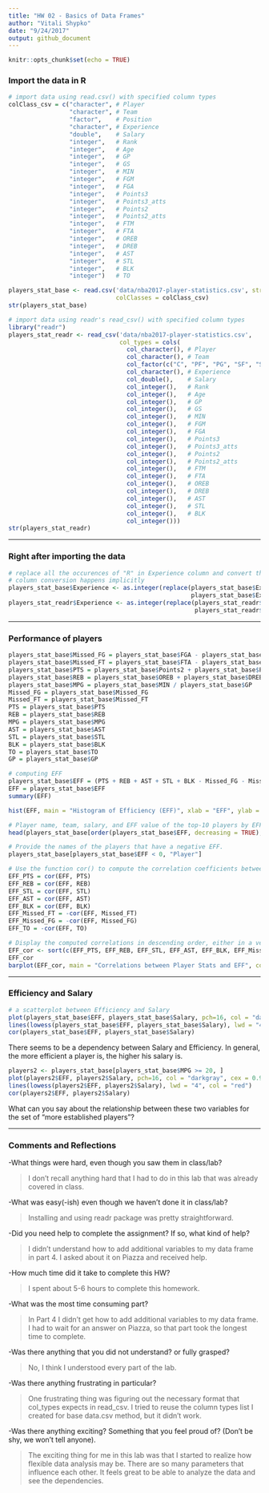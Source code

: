 ```yaml
---
title: "HW 02 - Basics of Data Frames"
author: "Vitali Shypko"
date: "9/24/2017"
output: github_document
---
```


```r
knitr::opts_chunk$set(echo = TRUE)
```

### Import the data in R

```r
# import data using read.csv() with specified column types
colClass_csv = c("character", # Player
                 "character", # Team
                 "factor",    # Position
                 "character", # Experience
                 "double",    # Salary
                 "integer",   # Rank
                 "integer",   # Age
                 "integer",   # GP
                 "integer",   # GS
                 "integer",   # MIN
                 "integer",   # FGM
                 "integer",   # FGA
                 "integer",   # Points3               
                 "integer",   # Points3_atts
                 "integer",   # Points2
                 "integer",   # Points2_atts
                 "integer",   # FTM
                 "integer",   # FTA
                 "integer",   # OREB
                 "integer",   # DREB
                 "integer",   # AST
                 "integer",   # STL
                 "integer",   # BLK
                 "integer")   # TO

players_stat_base <- read.csv('data/nba2017-player-statistics.csv', stringsAsFactors = FALSE, 
                              colClasses = colClass_csv)
str(players_stat_base)
```

```r
# import data using readr's read_csv() with specified column types
library("readr")
players_stat_readr <- read_csv('data/nba2017-player-statistics.csv', 
                               col_types = cols(
                                 col_character(), # Player
                                 col_character(), # Team
                                 col_factor(c("C", "PF", "PG", "SF", "SG")),    # Position
                                 col_character(), # Experience
                                 col_double(),    # Salary
                                 col_integer(),   # Rank
                                 col_integer(),   # Age
                                 col_integer(),   # GP
                                 col_integer(),   # GS
                                 col_integer(),   # MIN
                                 col_integer(),   # FGM
                                 col_integer(),   # FGA
                                 col_integer(),   # Points3               
                                 col_integer(),   # Points3_atts
                                 col_integer(),   # Points2
                                 col_integer(),   # Points2_atts
                                 col_integer(),   # FTM
                                 col_integer(),   # FTA
                                 col_integer(),   # OREB
                                 col_integer(),   # DREB
                                 col_integer(),   # AST
                                 col_integer(),   # STL
                                 col_integer(),   # BLK
                                 col_integer()))
str(players_stat_readr)
```

***

### Right after importing the data

```r
# replace all the occurences of "R" in Experience column and convert the column to integers.
# column conversion happens implicitly
players_stat_base$Experience <- as.integer(replace(players_stat_base$Experience,
                                                   players_stat_base$Experience=="R", 1))
players_stat_readr$Experience <- as.integer(replace(players_stat_readr$Experience,
                                                    players_stat_readr$Experience=="R", 1))
```

***

### Performance of players

```r
players_stat_base$Missed_FG = players_stat_base$FGA - players_stat_base$FGM
players_stat_base$Missed_FT = players_stat_base$FTA - players_stat_base$FTM
players_stat_base$PTS = players_stat_base$Points2 + players_stat_base$Points3 + players_stat_base$FTM + players_stat_base$FGM
players_stat_base$REB = players_stat_base$OREB + players_stat_base$DREB
players_stat_base$MPG = players_stat_base$MIN / players_stat_base$GP
Missed_FG = players_stat_base$Missed_FG
Missed_FT = players_stat_base$Missed_FT
PTS = players_stat_base$PTS
REB = players_stat_base$REB
MPG = players_stat_base$MPG
AST = players_stat_base$AST
STL = players_stat_base$STL
BLK = players_stat_base$BLK
TO = players_stat_base$TO
GP = players_stat_base$GP

# computing EFF
players_stat_base$EFF = (PTS + REB + AST + STL + BLK - Missed_FG - Missed_FT - TO) / GP
EFF = players_stat_base$EFF
summary(EFF)

hist(EFF, main = "Histogram of Efficiency (EFF)", xlab = "EFF", ylab = "Frequency", col = "gray")
```

```r
# Player name, team, salary, and EFF value of the top-10 players by EFF in decreasing order
head(players_stat_base[order(players_stat_base$EFF, decreasing = TRUE), c("Player", "Team", "Salary", "EFF")], n = 10)
```

```r
# Provide the names of the players that have a negative EFF.
players_stat_base[players_stat_base$EFF < 0, "Player"]
```

```r
# Use the function cor() to compute the correlation coefficients between EFF and all the variables used in the EFF formula.
EFF_PTS = cor(EFF, PTS)
EFF_REB = cor(EFF, REB)
EFF_STL = cor(EFF, STL)
EFF_AST = cor(EFF, AST)
EFF_BLK = cor(EFF, BLK)
EFF_Missed_FT = -cor(EFF, Missed_FT)
EFF_Missed_FG = -cor(EFF, Missed_FG)
EFF_TO = -cor(EFF, TO)
```

```r
# Display the computed correlations in descending order, either in a vector or a data frame. And create a barchart with the correlations (bars in decreasing order) like the one below.
EFF_cor <- sort(c(EFF_PTS, EFF_REB, EFF_STL, EFF_AST, EFF_BLK, EFF_Missed_FT, EFF_Missed_FG, EFF_TO), decreasing = TRUE)
EFF_cor
barplot(EFF_cor, main = "Correlations between Player Stats and EFF", col = c("gray", "gray", "gray", "gray", "gray", "red", "red", "red"))
```

***

### Efficiency and Salary

```r
# a scatterplot between Efficiency and Salary
plot(players_stat_base$EFF, players_stat_base$Salary, pch=16, col = "darkgray", cex = 0.95, cex.lab = 1.1, cex.main = 1.5, xlab = "Efficiency", ylab = "Salary", main = "Efficiency and Salary")
lines(lowess(players_stat_base$EFF, players_stat_base$Salary), lwd = "4", col = "red")
cor(players_stat_base$EFF, players_stat_base$Salary)
```
There seems to be a dependency between Salary and Efficiency. In general, the more efficient a player is, the higher his salary is.

```r
players2 <- players_stat_base[players_stat_base$MPG >= 20, ]
plot(players2$EFF, players2$Salary, pch=16, col = "darkgray", cex = 0.95, cex.lab = 1.1, cex.main = 1.5, xlab = "Efficiency", ylab = "Salary", main = "Efficiency and Salary (for players with MPG >= 20)")
lines(lowess(players2$EFF, players2$Salary), lwd = "4", col = "red")
cor(players2$EFF, players2$Salary)
```
What can you say about the relationship between these two variables for the set of “more established players”?

***

### Comments and Reflections

-What things were hard, even though you saw them in class/lab?

>I don't recall anything hard that I had to do in this lab that was already covered in class.

-What was easy(-ish) even though we haven’t done it in class/lab?

>Installing and using readr package was pretty straightforward.

-Did you need help to complete the assignment? If so, what kind of help?

>I didn't understand how to add additional variables to my data frame in part 4. I asked about it on Piazza and received help.

-How much time did it take to complete this HW?

>I spent about 5-6 hours to complete this homework.

-What was the most time consuming part?

>In Part 4 I didn't get how to add additional variables to my data frame. I had to wait for an answer on Piazza, so that part took the longest time to complete.

-Was there anything that you did not understand? or fully grasped?

>No, I think I understood every part of the lab.

-Was there anything frustrating in particular?

>One frustrating thing was figuring out the necessary format that col_types expects in read_csv. I tried to reuse the column types list I created for base data.csv method, but it didn't work.

-Was there anything exciting? Something that you feel proud of? (Don’t be shy, we won’t tell anyone).

>The exciting thing for me in this lab was that I started to realize how flexible data analysis may be. There are so many parameters that influence each other. It feels great to be able to analyze the data and see the dependencies.
